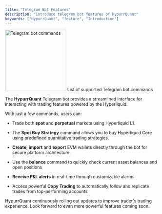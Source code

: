 ```yaml
---
title: "Telegram Bot Features"
description: "Introduce telegram bot features of HypurrQuant"
keywords: ["HypurrQuant", "feature", "Introduction"]
---
```



<div style={{ display: "flex", flexDirection: "column", alignItems: "center", margin: "0.5rem 0" }}>
  <img src="/images/telegram_command_25.png" alt="Telegram bot commands" height="200" />
  <span style={{ fontSize: "0.8rem", color: "#aaa", marginTop: "0.1rem" }}>
    List of supported Telegram bot commands
  </span>
</div>

The **HypurrQuant** Telegram bot provides a streamlined interface for interacting with trading features powered by the Hyperliquid.

With just a few commands, users can:

- Trade both **spot** and **perpetual** markets using Hyperliquid L1.  

- The **Spot Buy Strategy** command allows you to buy Hyperliquid Core using predefined quantitative trading strategies.

- **Create**, **import** and **export** EVM wallets directly through the bot for secure platform architecture.

- Use the **balance** command to quickly check current asset balances and open positions

- **Receive P&L alerts** in real-time through customizable alarms

- Access powerful **Copy Trading** to automatically follow and replicate trades from top-performing accounts

<Note>HypurrQuant continuously rolling out updates to improve trader's trading experience.
Look forward to even more powerful features coming soon.</Note>